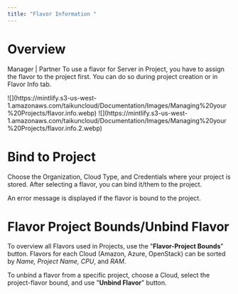 ```yaml
---
title: "Flavor Information "
---
```


# Overview

<Icon icon="user-tie" iconType="solid" /> Manager | <Icon icon="handshake" iconType="solid" /> Partner
<Note>To use a flavor for Server in Project, you have to assign the flavor to the project first. You can do so during project creation or in Flavor Info tab.</Note>

<Frame caption="Flavor Information">
  ![](https://mintlify.s3-us-west-1.amazonaws.com/taikuncloud/Documentation/Images/Managing%20your%20Projects/flavor.info.webp)
</Frame>

<Frame caption="Flavor-Project Bounds">
  ![](https://mintlify.s3-us-west-1.amazonaws.com/taikuncloud/Documentation/Images/Managing%20your%20Projects/flavor.info.2.webp)
</Frame>

# Bind to Project

Choose the Organization, Cloud Type, and Credentials where your project is stored. After selecting a flavor, you can bind it/them to the project.

An error message is displayed if the flavor is bound to the project.

# Flavor Project Bounds/Unbind Flavor

To overview all Flavors used in Projects, use the "**Flavor-Project Bounds**" button. Flavors for each Cloud (Amazon, Azure, OpenStack) can be sorted by *Name, Project Name, CPU*, and *RAM*.

To unbind a flavor from a specific project, choose a Cloud, select the project-flavor bound, and use "**Unbind Flavor**" button.